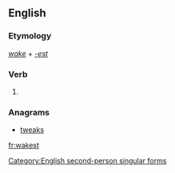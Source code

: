 ==English==

===Etymology===
''[[wake]]'' + ''[[-est]]''

===Verb===
{{en-verb form}}

# {{archaic}} {{form of|Second-person singular simple present form|wake}}

===Anagrams===
* [[tweaks#English|tweaks]]

[[Category:English second-person singular forms]]

[[fr:wakest]]